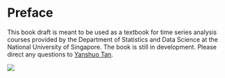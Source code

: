 # Preface {.unnumbered} 

This book draft is meant to be used as a textbook for time series analysis courses provided by the Department of Statistics and Data Science at the National University of Singapore. The book is still in development. Please direct any questions to [Yanshuo Tan](mailto:yanshuo@nus.edu.sg).

![](_images/nus_logo_full-horizontal.jpg){fig-alt="NUS logo"}

